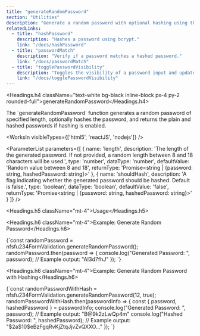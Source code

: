 ```yaml
---
title: "generateRandomPassword"
section: "Utilities"
description: "Generate a random password with optional hashing using the NFSFU234FormValidation Library"
relatedLinks:
  - title: "hashPassword"
    description: "Hashes a password using bcrypt."
    link: "/docs/hashPassword"
  - title: "passwordMatch"
    description: "Verify if a password matches a hashed password."
    link: "/docs/passwordMatch"
  - title: "togglePasswordVisibility"
    description: "Toggles the visibility of a password input and updates the corresponding visibility icon."
    link: "/docs/togglePasswordVisibility"
---
```


<Headings.h4 className="text-white bg-black inline-block px-4 py-2 rounded-full">generateRandomPassword</Headings.h4>

<Paragraph className="mt-2 text-gray-400">
The `generateRandomPassword` function generates a random password of specified length, optionally hashes the password, and returns the plain and hashed passwords if hashing is enabled.
</Paragraph>

<WorksIn visibleTypes={['html5', 'reactJS', 'nodejs']} />

<ParameterList
  parameters={[
    {
      name: 'length',
      description: 'The length of the generated password. If not provided, a random length between 8 and 18 characters will be used.',
      type: 'number',
      dataType: 'number',
      defaultValue: 'Random value between 8 and 18',
      returnType: 'Promise<string | {password: string, hashedPassword: string}>'
    },
    {
      name: 'shouldHash',
      description: 'A flag indicating whether the generated password should be hashed. Default is false.',
      type: 'boolean',
      dataType: 'boolean',
      defaultValue: 'false',
      returnType: 'Promise<string | {password: string, hashedPassword: string}>'
    }
  ]}
/>

<Headings.h5 className="mt-4">Usage</Headings.h5>

<Headings.h6 className="mt-4">Example: Generate Random Password</Headings.h6>

<CodeBlock>
{`const randomPassword = nfsfu234FormValidation.generateRandomPassword();
randomPassword.then(password => {
    console.log("Generated Password: ", password); // Example output: "A!3d7fhJ"
});
`}
</CodeBlock>

<Headings.h6 className="mt-4">Example: Generate Random Password with Hashing</Headings.h6>

<CodeBlock>
{`const randomPasswordWithHash = nfsfu234FormValidation.generateRandomPassword(12, true);
randomPasswordWithHash.then(passwordInfo => {
    const { password, hashedPassword } = passwordInfo;
    console.log("Generated Password: ", password); // Example output: "B@9k2zLwQp4m"
    console.log("Hashed Password: ", hashedPassword); // Example output: "$2a$10$eBzFgqRvKjZtqJjvZvQXXO..."
});
`}
</CodeBlock>

<RelatedLinks />
